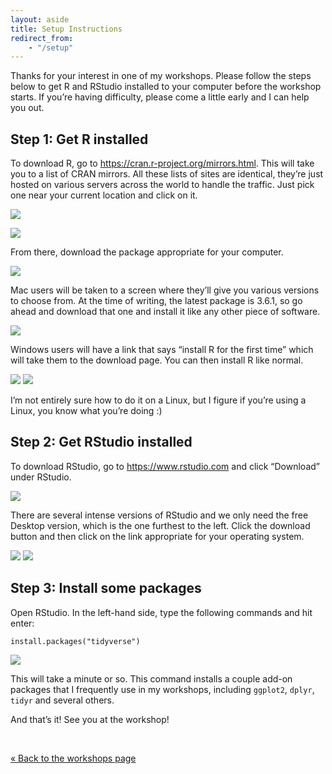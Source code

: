 ```yaml
---
layout: aside
title: Setup Instructions
redirect_from: 
    - "/setup"
---
```


Thanks for your interest in one of my workshops. Please follow the steps below to get R and RStudio installed to your computer before the workshop starts. If you're having difficulty, please come a little early and I can help you out.

## Step 1: Get R installed

To download R, go to [https://cran.r-project.org/mirrors.html](https://cran.r-project.org/mirrors.html). This will take you to a list of CRAN mirrors. All these lists of sites are identical, they're just hosted on various servers across the world to handle the traffic. Just pick one near your current location and click on it. 

![](mirrors_top.png)

![](mirrors_usa.png)

From there, download the package appropriate for your computer. 

![](download_both.png)

Mac users will be taken to a screen where they'll give you various versions to choose from. At the time of writing, the latest package is 3.6.1, so go ahead and download that one and install it like any other piece of software. 

![](mac.png)

Windows users will have a link that says "install R for the first time" which will take them to the download page. You can then install R like normal.

![](windows_first_time.png)
![](windows_download.png)

I'm not entirely sure how to do it on a Linux, but I figure if you're using a Linux, you know what you're doing :)

## Step 2: Get RStudio installed

To download RStudio, go to [https://www.rstudio.com](https://www.rstudio.com) and click "Download" under RStudio. 

![](rstudio.png)

There are several intense versions of RStudio and we only need the free Desktop version, which is the one furthest to the left. Click the download button and then click on the link appropriate for your operating system.

![](rstudio_top.png)
![](rstudio_both.png)

## Step 3: Install some packages

Open RStudio. In the left-hand side, type the following commands and hit enter:

```
install.packages("tidyverse")
```

![](install_packages.png)

This will take a minute or so. This command installs a couple add-on packages that I frequently use in my workshops, including `ggplot2`, `dplyr`, `tidyr` and several others.

And that's it! See you at the workshop!

<br/>

<div class="nolink"><a href="/pages/r-workshops">« Back to the workshops page</a><div>